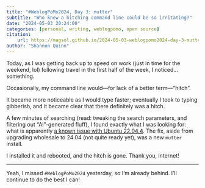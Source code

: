 ```yaml
---
title: "#WeblogPoMo2024, Day 3: mutter"
subtitle: "Who knew a hitching command line could be so irritating?"
date: "2024-05-03 20:24:00"
categories: [personal, writing, weblogpomo, open source]
citation:
    url: https://magsol.github.io/2024-05-03-weblogpomo2024-day-3-mutter
author: "Shannon Quinn"
---
```


Today, as I was getting back up to speed on work (just in time for the weekend, lol) following travel in the first half of the week, I noticed...something.

Occasionally, my command line would---for lack of a better term---"hitch".

It became more noticeable as I would type faster; eventually I took to typing gibberish, and it became clear that there definitely was a hitch.

A few minutes of searching (read: tweaking the search parameters, and filtering out "AI"-generated fluff), I found exactly what I was looking for: what is apparently [a known issue with Ubuntu 22.04.4](https://askubuntu.com/a/1509474). The fix, aside from upgrading wholesale to 24.04 (not quite ready yet), was a new `mutter` install.

I installed it and rebooted, and the hitch is gone. Thank you, internet!

---

Yeah, I missed `#WeblogPoMo2024` yesterday, so I'm already behind. I'll continue to do the best I can!
